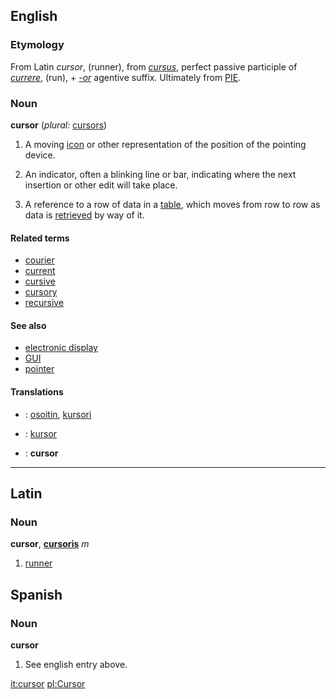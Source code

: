 ==English==

===Etymology===
From Latin ''cursor'', (runner), from ''[[cursus]]'', perfect passive participle of ''[[currere]]'', (run), + ''[[-or]]'' agentive suffix.  Ultimately from [[PIE]].

=== Noun ===
'''cursor'''  (''plural:'' [[cursors]])
# {{gui}} A moving [[icon]] or other representation of the position of the pointing device.
# {{wordproccessing}} An indicator, often a blinking line or bar, indicating where the next insertion or other edit will take place.
# {{databases}} A reference to a row of data in a [[table]], which moves from row to row as data is [[retrieve]]d by way of it.

====Related terms====
*[[courier]]
*[[current]]
*[[cursive]]
*[[cursory]]
*[[recursive]]

==== See also ====
*[[electronic display]]
*[[GUI]]
*[[pointer]]

==== Translations ====
*{{fi}}: [[osoitin]], [[kursori]]
*{{pl}}: [[kursor]]
*{{es}}: '''cursor'''

----

==Latin==

===Noun===
'''cursor''', '''[[cursoris]]''' ''m''
# [[runner]]

==Spanish==
===Noun===
'''cursor'''
# See english entry above.

[[it:cursor]]
[[pl:Cursor]]